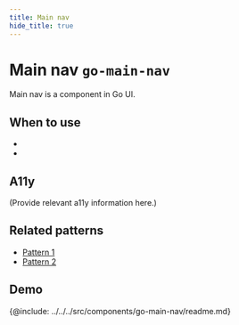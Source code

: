 ```yaml
---
title: Main nav
hide_title: true
---
```



# Main nav <span className="text-size-0">`go-main-nav`</span>

<!-- Description -->
<div className="text-size-1">
  Main nav is a component in Go UI.
</div>

## When to use

-
-

## A11y

(Provide relevant a11y information here.)



## Related patterns

<!-- Patterns that uses this component -->

- [Pattern 1](#)
- [Pattern 2](#)

<!-- Demos, tips, variations, use cases -->


## Demo

<Demo code={demoSource} />

<!-- API -->

{@include: ../../../src/components/go-main-nav/readme.md}
